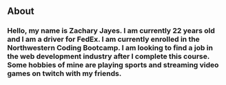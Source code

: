 ## About

### Hello, my name is Zachary Jayes.  I am currently 22 years old and I am a driver for FedEx.  I am currently enrolled in the Northwestern Coding Bootcamp.  I am looking to find a job in the web development industry after I complete this course.  Some hobbies of mine are playing sports and streaming video games on twitch with my friends.

